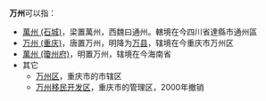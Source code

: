 '''万州'''可以指：
*[[萬州_(石城)|萬州 (石城)]]，梁置萬州，西魏曰通州。轄境在今四川省達縣市通州區
*[[万州_(重庆)|万州 (重庆)]]，唐置万州，明降为[[万县|万县]]，辖境在今重庆市万州区
*[[萬州_(瓊州府)|萬州 (瓊州府)]]，明置万州，辖境在今海南省
*其它
**[[万州区|万州区]]，重庆市的市辖区
**[[万州移民开发区|万州移民开发区]]，重庆市的管理区，2000年撤销

{{Disambig|W|Cat=二字中国州名消歧义}}